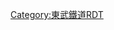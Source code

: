 {{Routemap|inline=<includeonly>yes</includeonly>|collapse=yes|title=野田線|title-bg=#00bfff|title-color=white|map=
uexKBHFe!~HUBa\~~ ~~↑[[西武鐵道|西武]]：''{{link-ja|大宮線|西武大宮線}}''
uSTR+l\uBHFq!~HUB\uSTR+r\
uSTRl\uSTRgq!~HUB\uABZql\uSTRq~~ ~~[[埼玉新都市交通]]：[[伊奈線]]→
STRq\BHFq!~HUB\STRq\STRq~~ ~~←[[東日本旅客鐵道|JR東]]：[[東北新幹線|東北]]、[[上越新幹線]]→
tSTRaq\tBHFq!~HUB\tSTReq\STRq~~ ~~←JR東：[[埼京線]] / [[川越線]]→
STRq\BHFq!~HUB\STRq\ABZq+r~~ ~~←JR東：[[宇都宮線]] / [[高崎線]]→
STRq\KBHFeq!~HUB\\STR~~ ~~←JR東：[[京濱東北線]]
\KBHFaq!~HUBe\STR+r\STR~~0.0~~TD-01 '''[[大宮站 (埼玉縣)|大宮]]'''
\\BHF\STR~~1.2~~TD-02 '''[[北大宮站|北大宮]]'''
\\STR\STRl~~ ~~↑JR東：宇都宮線→
\BHF~~2.2~~TD-03 '''[[大宮公園站|大宮公園]]'''
\hKRZWae~~ ~~{{link-ja|見沼代用水西緣|見沼代用水西縁}}
\hKRZWae~~ ~~{{link-ja|芝川 (埼玉縣)|芝川 (埼玉県)|芝川}}
\BHF~~4.0~~TD-04 '''[[大和田站 (埼玉縣)|大和田]]'''
\BHF~~5.6~~TD-05 '''[[七里站 (日本)|七里]]'''
\hKRZWae~~ ~~{{link-ja|見沼代用水東緣|見沼代用水東縁}}
\hKRZWae~~ ~~{{link-ja|綾瀨川|綾瀬川}}
\eBHF~~7.7~~''{{link-ja|加倉站|加倉駅|加倉}}''~~-1950
\SKRZ-Au~~ ~~[[東北自動車道]]
\BHF~~8.5~~TD-06 '''[[岩槻站|岩槻]]'''
\eKRZo~~ ~~←''{{link-ja|武州鐵道|武州鉄道}}''→
\eBHF~~9.4~~''澀江''~~-1950
\hKRZWae~~ ~~{{link-ja|元荒川|元荒川}}
\BHF~~10.9~~TD-07 '''[[東岩槻站|東岩槻]]'''
\BHF~~12.2~~TD-08 '''[[豐春站|豐春]]'''
\BHF~~14.1~~TD-09 '''[[八木崎站|八木崎]]'''
\\STR\STR+l~~ ~~↓[[東武鐵道|東武]]：[[伊勢崎線]]→
\\STRl\ABZg+r
\\\BHF~~15.2~~TD-10 '''[[春日部站|春日部]]'''
\\STR+l\ABZgr
\\KRZo\STRr~~ ~~←東武：伊勢崎線↑
\eDST~~16.5~~''土井停留所''~~-1947
\hKRZWae~~ ~~{{link-ja|大落古利根川|大落古利根川|古利根川}}
\BHF~~17.8~~TD-11 '''[[藤之牛島站|藤之牛島]]'''
\hKRZWae~~ ~~[[中川|-{庄}-內古川]]
\eBHF~~19.8~~南櫻井~~(1) -1956
\BHF~~20.6~~TD-12 '''[[南櫻井站 (埼玉縣)|南櫻井]]~~(2) 1956-
\eBHF~~21.5~~''{{link-ja|武州川邊站|武州川辺駅|武州川邊}}''~~-1955
\hKRZWae~~ ~~[[江戶川]]
\BHF~~22.9~~TD-13 '''[[川間站|川間]]'''
KDSTa\STR~~ ~~{{link-ja|南栗橋車輛管區七光台支所|南栗橋車両管区七光台支所|南栗橋車輛管區}}
STRl\ABZg+r~~ ~~{{link-ja|南栗橋車輛管區七光台支所|南栗橋車両管区七光台支所|七光台支所}}
\BHF~~25.1~~TD-14 '''[[七光台站|七光台]]'''
\BHF~~26.6~~TD-15 '''[[清水公園站|清水公園]]'''
\BHF~~27.7~~TD-16 '''[[愛宕站 (千葉縣)|愛宕]]'''
uexKBHFeq!~HUBaq\exKDSTa!~HUBq\BHF!~HUBeq\~~28.6~~TD-17 '''[[野田市站|野田市]]'''
POINTERg@g\exSTRl\eABZg+r\~~ ~~←''{{link-ja|野田人車鐵道|野田人車鉄道}}''
\BHF~~30.9~~TD-18 '''[[梅鄉站|梅鄉]]'''
\hKRZWae~~ ~~{{link-ja|利根運河|利根運河}}
\BHF~~33.2~~TD-19 '''[[運河站 (日本)|運河]]'''
\BHF~~35.1~~TD-20 '''[[江戶川台站|江戶川台]]'''
\SKRZ-Ao~~ ~~[[常磐自動車道]]
\BHF~~36.8~~TD-21 '''[[初石站|初石]]'''
BHFq!~HUBa\KRZu~~ ~~←[[首都圈新都市鐵道]]：[[筑波快線]]→
HUBlf\BHF!~HUBeq~~38.4~~TD-22 '''[[流山大鷹之森站|流山大鷹之森]]'''
\BHF~~39.7~~TD-23 '''[[豐四季站|豐四季]]'''
\eBHF~~41.8~~''北柏''~~與常磐線北柏站不同-1955
\\ABZl+l\KBHFeq!~HUBa~~42.9~~TD-24 '''[[柏站|柏]]'''
\\KRZo\BHFq!~HUB~~ ~~←JR東：[[常磐快速線|常磐線（快速）]]→
\\KRZo\BHFq!~HUB~~ ~~←JR東：[[常磐緩行線|常磐線（各停）]]→
\\eABZg+l\exKBHFeq!~HUBe
\BHF~~45.8~~TD-25 '''[[新柏站|新柏]]'''
\BHF~~47.1~~TD-26 '''[[增尾站|增尾]]'''
\BHF~~48.0~~TD-27 '''[[逆井站|逆井]]'''
\\STR\KDSTa
\\ABZg+l\STRr
\BHF~~50.2~~TD-28 '''[[高柳站|高柳]]'''
\BHF~~51.9~~TD-29 '''[[六實站|六實]]'''
HUBrg\BHF!~HUBeq~~53.3~~TD-30 '''[[新鎌谷站|新鎌谷]]'''
BHFq!~HUB\STR~~ ~~←[[京成電鐵|京成]]：[[成田機場線|成田Sky Access線]]
\BHFq!~HUB\KRZu\STRq~~ ~~、[[北總鐵道|北總]]：[[北總線]]→
\BHFq!~HUBe\KRZu\STR+r~~ ~~←[[新京成電鐵|新京成]]：[[新京成線]]→
\\STR\HST~~ ~~[[初富站|初富]]
\\STR\STRl
\BHF~~55.2~~TD-31 '''[[鎌谷站 (千葉縣)|鎌谷]]'''
\BHF~~57.7~~TD-32 '''[[馬込澤站|馬込澤]]'''
\BHF~~60.1~~TD-33 '''[[塚田站|塚田]]'''
\BHF~~61.3~~TD-34 '''[[新船橋站|新船橋]]'''
exKBHFaq!~HUBa\exSTRq\exSTR+r\STR\\~~ ~~''[[海神站|海神]]''~~聯絡線 1934年廢除
BHFq!~HUBe\STR+r\exSTR\STR\\~~ ~~←[[京成電鐵|京成]]：[[京成本線|本線]]↓
tSTRq\KRZt\xKRZt\KRZt\tHSTq\~~ ~~[[東海神站|東海神]]
STR\exSTR\STR\~~ ~~←[[東葉高速鐵道|東葉]]：[[東葉高速線]]→
STR\exSTRl\xABZql\KBHFeq!~HUBa~~62.7~~TD-35 '''[[船橋站|船橋]]'''
KRZo\STRq\STRq\BHFq!~HUB~~ ~~←JR東：[[總武快速線|總武線（快速）]]→
KRZo\STRq\STRq\BHFq!~HUB~~ ~~←JR東：[[中央·總武緩行線|總武線（各停）]]→
STR\\\HUB~~ ~~↑京成：本線→
STRl\STRq\STRq\BHFq!~HUBe~~ ~~[[京成船橋站|京成船橋]]
|bottom={{navbar|東武鐵道RDT/野田線}}
}}<noinclude>{{rdt intro|[[野田線|東武鐵道野田線]]}}

[[Category:東武鐵道RDT]]
[[Category:野田線| ]]

</noinclude>